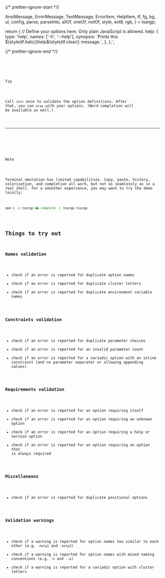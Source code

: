 

{/* prettier-ignore-start */}

  AnsiMessage, ErrorMessage, TextMessage, ErrorItem, HelpItem, tf, fg, bg, ul,
  config, parse, parseInto, allOf, oneOf, notOf, style, ext8, rgb,
} = tsargp;

return {
  // Define your options here. Only plain JavaScript is allowed.
  help: {
    type: 'help',
    names: ['-h', '--help'],
    synopsis: \`Prints this \${style(tf.italic)}help\${style(tf.clear)} message.\`,
  },
};`;

{/* prettier-ignore-end */}

<Code callbacks={callbacks} initialDoc={initialDoc} initialSel={[178]} />

> [!TIP]
>
> Call `init` once to validate the option definitions. After that, you can `play` with your options. (Word completion will be available as well.)

---

<Play callbacks={callbacks} />

> [!NOTE]
>
> Terminal emulation has limited capabilities. Copy, paste, history, colorization, and completion all work, but not as seamlessly as in a real shell. For a smoother experience, you may want to try the demo locally:
>
> ```sh copy
> npm i -g tsargp && complete -C tsargp tsargp
> ```

## Things to try out

### Names validation

- check if an error is reported for duplicate option names
- check if an error is reported for duplicate cluster letters
- check if an error is reported for duplicate environment variable names

### Constraints validation

- check if an error is reported for duplicate parameter choices
- check if an error is reported for an invalid parameter count
- check if an error is reported for a variadic option with an inline constraint (and no parameter separator or allowing appending values)

### Requirements validation

- check if an error is reported for an option requiring itself
- check if an error is reported for an option requiring an unknown option
- check if an error is reported for an option requiring a help or version option
- check if an error is reported for an option requiring an option that is always required

### Miscellaneous

- check if an error is reported for duplicate positional options

### Validation warnings

- check if a warning is reported for option names too similar to each other (e.g. `-help1` and `-help2`)
- check if a warning is reported for option names with mixed naming conventions (e.g. `-h` and `--b`)
- check if a warning is reported for a variadic option with cluster letters
